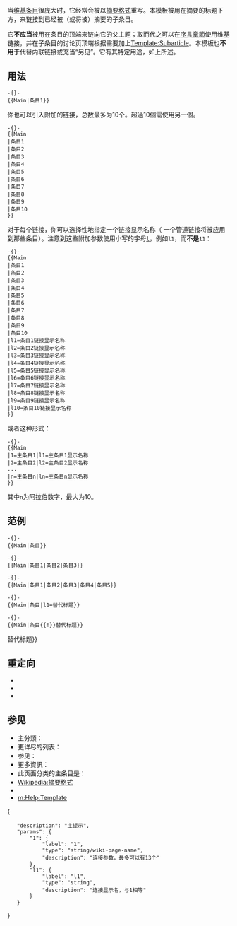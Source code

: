 {{NoteTA
|G1=IT
|G2=MediaWiki
}}
{{Documentation subpage}}
{{High-use|34091}}
{{lua|Module:Main}}
<!-- 在本行下編輯模板說明 -->
当[[Wikipedia:什么是条目|维基条目]]很庞大时，它经常会被以[[Wikipedia:摘要格式|摘要格式]]重写。本模板被用在摘要的标题下方，来链接到已经被（或将被）摘要的子条目。

它'''不应当'''被用在条目的顶端来链向它的父主题；取而代之可以在[[WP:序言章節|序言章節]]使用维基链接，并在子条目的讨论页顶端根据需要加上[[Template:Subarticle]]。本模板也'''不用于'''代替内联链接或充当“另见”。它有其特定用途，如上所述。

==用法==
<pre>-{}-
{{Main|条目1}}
</pre>

你也可以引入附加的链接，总数最多为10个。超過10個需使用另一個{{tlx|Main}}。

<pre>-{}-
{{Main
|条目1
|条目2
|条目3
|条目4
|条目5
|条目6
|条目7
|条目8
|条目9
|条目10
}}
</pre>

对于每个链接，你可以选择性地指定一个链接显示名称（<!-- 这是为某些条目设计的， -->一个管道链接将被应用到那些条目）。注意到这些附加参数使用小写的字母<code>[[l]]</code>，例如<code>l1</code>，而'''不是'''<code>11</code>：

<pre>-{}-
{{Main
|条目1
|条目2
|条目3
|条目4
|条目5
|条目6
|条目7
|条目8
|条目9
|条目10
|l1=条目1链接显示名称
|l2=条目2链接显示名称
|l3=条目3链接显示名称
|l4=条目4链接显示名称
|l5=条目5链接显示名称
|l6=条目6链接显示名称
|l7=条目7链接显示名称
|l8=条目8链接显示名称
|l9=条目9链接显示名称
|l10=条目10链接显示名称
}}
</pre>

或者这种形式：

<pre>-{}-
{{Main
|1=主条目1|l1=主条目1显示名称
|2=主条目2|l2=主条目2显示名称
...
|n=主条目n|ln=主条目n显示名称
}}
</pre>

其中<code>n</code>为阿拉伯数字，最大为10。

==范例==
<pre>-{}-
{{Main|条目}}
</pre>

{{Main|条目}}

<pre>-{}-
{{Main|条目1|条目2|条目3}}
</pre>

{{Main|条目1|条目2|条目3}}

<pre>-{}-
{{Main|条目1|条目2|条目3|条目4|条目5}}
</pre>

{{Main|条目1|条目2|条目3|条目4|条目5}}

<pre>-{}-
{{Main|条目|l1=替代标题}}
</pre>

{{Main|条目|l1=替代标题}}

<pre>-{}-
{{Main|条目{{!}}替代标题}}
</pre>

{{Main|条目{{!}}替代标题}}

==重定向==
* {{tlx|主}}
* {{tlx|主条目}}
* {{tlx|Main article}}

==参见==
* 主分類：{{tlx|Maincat}}
* 更详尽的列表：{{tlx|Main list}}
* 参见：{{tlx|See Also}}
* 更多資訊：{{tlx|Further}}
* 此页面分类的主条目是：{{tlx|Catmore}}
* [[Wikipedia:摘要格式]]
* {{Link-en|Wikipedia:長文章布局|Wikipedia:Long article layout}}
* [[m:Help:Template]]
{{Hatnote templates}}

<includeonly>{{sandbox other||
<!-- 本行下加入模板的分類，跨維基連結加入Wikidata（參見[[Wikipedia:Wikidata]]） -->
[[Category:鏈接模板|{{PAGENAME}}]]
[[Category:頁面訊息模板|{{PAGENAME}}]]
[[Category:不顯示於列印版面的模板]]
[[Category:顶注模板]]
}}<templatedata>
{
	"description": "主提示",
	"params": {
		"1": {
			"label": "1",
			"type": "string/wiki-page-name",
			"description": "连接参数，最多可以有13个"
		},
		"l1": {
			"label": "l1",
			"type": "string",
			"description": "连接显示名，与1相等"
		}
	}
}
</templatedata>
</includeonly>